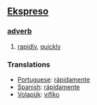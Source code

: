 == [[Ekspreso]] ==
=== [[adverb]] ===
# [[rapidly]], [[quickly]]

=== Translations ===
*[[Portuguese]]: [[rápidamente]]
*[[Spanish]]: [[rápidamente]]
*[[Volapük]]: [[vifiko]]